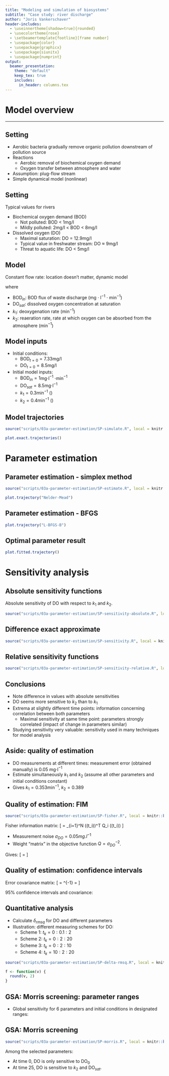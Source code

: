 ```yaml
---
title: "Modeling and simulation of biosystems"
subtitle: "Case study: river discharge"
author: "Joris Vankerschaver"
header-includes:
  - \useinnertheme[shadow=true]{rounded}
  - \usecolortheme{rose}
  - \setbeamertemplate{footline}[frame number]
  - \usepackage{color}
  - \usepackage{graphicx}
  - \usepackage{siunitx}
  - \usepackage{numprint}
output: 
  beamer_presentation:
    theme: "default"
    keep_tex: true
    includes:
      in_header: columns.tex
---
```



  
# Model overview
  
---
  
## Setting

\begin{exampleblock}{Streeter-Phelps model}
Use water pollution as water quality monitoring tool. Describes how dissolved oxygen decreases in a river along a certain distance by degradation of biological oxygen demand.
\end{exampleblock}

- Aerobic bacteria gradually remove organic pollution downstream of pollution source
- Reactions
  - Aerobic removal of biochemical oxygen demand
  - Oxygen transfer between atmosphere and water
- Assumption: plug-flow stream
- Simple dynamical model (nonlinear)

## Setting

Typical values for rivers

- Biochemical oxygen demand (BOD)
  - Not polluted: BOD < 1mg/l
  - Mildly polluted: 2mg/l < BOD < 8mg/l
- Dissolved oxygen (DO)
  - Maximal saturation: DO = 12.9mg/l
  - Typical value in freshwater stream: DO $\approx$ 9mg/l
  - Threat to aquatic life: DO < 5mg/l

## Model

\newcommand{\BOD}{\mathsf{BOD}}
\newcommand{\DO}{\mathsf{DO}}

Constant flow rate: location doesn't matter, dynamic model \alert{in time}

\begin{align*}
  \frac{d \BOD}{dt} & = \BOD_{in} - k_1 \BOD \\
  \frac{d \DO}{dt} & = k_2(\DO_{sat} - \DO) - k_1 \BOD
\end{align*}

where

- $\BOD_{in}$: $\BOD$ flux of waste discharge (mg $\cdot$ l$^{-1}$ $\cdot$ min$^{-1}$)
- $\DO_{sat}$: dissolved oxygen concentration at saturation
- $k_1$: deoxygenation rate (min$^{-1}$)
- $k_2$: reaeration rate, rate at which oxygen can be absorbed from the atmosphere (min$^{-1}$)

## Model inputs

- Initial conditions:
  - $\BOD_{t=0} = 7.33$mg/l
  - $\DO_{t=0} = 8.5$mg/l
- Initial model inputs:
  - $\BOD_{in} = 1$mg$\cdot$l$^{-1}$ $\cdot$min$^{-1}$
  - $\DO_{sat} = 8.5$mg$\cdot$l$^{-1}$
  - $k_1 = 0.3$min$^{-1}$ (\alert{unknown})
  - $k_2 = 0.4$min$^{-1}$ (\alert{unknown})

## Model trajectories

```r
source("scripts/03a-parameter-estimation/SP-simulate.R", local = knitr::knit_global())
```

```r
plot.exact.trajectories()
```

# Parameter estimation


## Parameter estimation - simplex method

```r
source("scripts/03a-parameter-estimation/SP-estimate.R", local = knitr::knit_global())
```

```r
plot.trajectory("Nelder-Mead")
```

## Parameter estimation - BFGS

```r
plot.trajectory("L-BFGS-B")
```

## Optimal parameter result

```r
plot.fitted.trajectory()
```

# Sensitivity analysis

## Absolute sensitivity functions

Absolute sensitivity of $\DO$ with respect to $k_1$ and $k_2$.

```r
source("scripts/03a-parameter-estimation/SP-sensitivity-absolute.R", local = knitr::knit_global())
```

## Difference exact approximate

```r
source("scripts/03a-parameter-estimation/SP-sensitivity.R", local = knitr::knit_global())
```

## Relative sensitivity functions


```r
source("scripts/03a-parameter-estimation/SP-sensitivity-relative.R", local = knitr::knit_global())
```

## Conclusions

- Note difference in values with absolute sensitivities
- $\DO$ seems more sensitive to $k_2$ than to $k_1$
- Extrema at slightly different time points: information concerning correlation between both parameters
  - Maximal sensitivity at same time point: parameters strongly correlated (impact of change in parameters similar)
- Studying sensitivity very valuable: sensitivity used in many techniques for model analysis  

## Aside: quality of estimation

- DO measurements at different times: measurement error (obtained manually) is 0.05 mg$\cdot$l$^{-1}$
- Estimate simultaneously $k_1$ and $k_2$ (assume all other parameters and initial conditions constant)
- Gives $k_1 = 0.353$min$^{-1}$, $k_2 = 0.389$

## Quality of estimation: FIM

```r
source("scripts/03a-parameter-estimation/SP-fisher.R", local = knitr::knit_global())
```

Fisher information matrix:
\[
  \mathsf{FIM} = \sum_{i=1}^N 
    \left(\frac{\partial y}{\partial \theta}(t_i)\right)^T Q_i 
    \left(\frac{\partial y}{\partial \theta}(t_i)\right)
\]

- Measurement noise $\sigma_{DO} = 0.05 \si{mg.l^{-1}}$
- Weight "matrix" in the objective function $Q = \sigma_{DO}^{-2}$.

Gives: 
\[
  \mathsf{FIM} = \left[\begin{matrix}
    \phantom{-} 3.91 \cdot 10^{4} & -2.96 \cdot 10^{4} \\
    -2.96 \cdot 10^{4} & \phantom{-} 4.56 \cdot 10^{5}
  \end{matrix}\right]
\]

## Quality of estimation: confidence intervals

Error covariance matrix:
\[
  \mathsf{C} = \mathsf{FIM}^{-1} = \left[
    \begin{matrix}
      2.69 \cdot 10^{-5} & 1.75 \cdot 10^{-6} \\
      1.75 \cdot 10^{-6} & 2.31 \cdot 10^{-6}
    \end{matrix}
  \right]
\]

95% confidence intervals and covariance:

\begin{align*}
  k_1 & :  0.353 \pm 0.011\\
  k_2 & :  0.389 \pm 0.003\\
  \mathsf{cor}(k_1, k_2) & = 0.22
\end{align*}

## Quantitative analysis

- Calculate $\delta_{rmsq}$ for $\DO$ and different parameters
- Illustration: different measuring schemes for $\DO$:
  - Scheme 1: $t_k = 0 : 0.1 : 2$
  - Scheme 2: $t_k = 0 : 2 : 20$
  - Scheme 3: $t_k = 0 : 2 : 10$
  - Scheme 4: $t_k = 10 : 2 : 20$


```r
source("scripts/03a-parameter-estimation/SP-delta-rmsq.R", local = knitr::knit_global())

f <- function(v) {
  round(v, 2)
}
```

\begin{center}
\scriptsize
\begin{tabular}{c|c|c|c|c}
 & \textsf{Scheme 1} & \textsf{Scheme 2} & \textsf{Scheme 3} & \textsf{Scheme 4} \\
\hline
$k_1$ & `r round(d1_k1, 2)` & `r f(d2_k1)` & `r f(d3_k1)` & `r f(d4_k1)` \\
$k_2$ & `r round(d1_k2, 2)` & `r f(d2_k2)` & `r f(d3_k2)` & `r f(d4_k2)` \\
\scriptsize $\DO_{sat}$ & `r round(d1_sat, 2)` & `r f(d2_sat)` & `r f(d3_sat)` & `r f(d4_sat)` \\
\hline
 & $k_2 < k_1 < \DO_{sat}$ & $k_1 < k_2 < \DO_{sat}$ & $k_1 < k_2 < \DO_{sat}$ & $k_1 < k_2 < \DO_{sat}$ \\
\end{tabular}
\normalsize
\end{center}

## GSA: Morris screening: parameter ranges

- Global sensitivity for 6 parameters and initial conditions in designated ranges:

\begin{gather*}
k_1: [0.1; 0.6] \quad k_2: [0.1; 0.6] \quad \DO_{sat} : [10; 12] \\
\BOD_{in} : [0.1; 2] \quad \DO_{t=0}: [6; 10] \quad \BOD_{t=0}: [6; 10]
\end{gather*}


## GSA: Morris screening

```r
source("scripts/03a-parameter-estimation/SP-morris.R", local = knitr::knit_global())
```

Among the selected parameters:

- At time 0, $\DO$ is only sensitive to $\DO_0$
- At time 25, $\DO$ is sensitive to $k_2$ and $\DO_{sat}$.